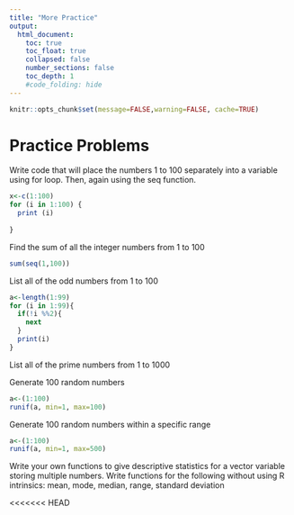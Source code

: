 ```yaml
---
title: "More Practice"
output:
  html_document:
    toc: true
    toc_float: true
    collapsed: false
    number_sections: false
    toc_depth: 1
    #code_folding: hide
---
```


```r
knitr::opts_chunk$set(message=FALSE,warning=FALSE, cache=TRUE)
```


# Practice Problems

Write code that will place the numbers 1 to 100 separately into a variable using for loop. Then, again using the seq function.

```r
x<-c(1:100)
for (i in 1:100) {
  print (i)
  
}

```


Find the sum of all the integer numbers from 1 to 100

```r
sum(seq(1,100))
```

List all of the odd numbers from 1 to 100

```r
a<-length(1:99)
for (i in 1:99){
  if(!i %%2){
    next
  }
  print(i)
}

```

List all of the prime numbers from 1 to 1000


Generate 100 random numbers
```r
a<-(1:100)
runif(a, min=1, max=100)
```

Generate 100 random numbers within a specific range

```r
a<-(1:100)
runif(a, min=1, max=500)
```

Write your own functions to give descriptive statistics for a vector variable storing multiple numbers. Write functions for the following without using R intrinsics: mean, mode, median, range, standard deviation

<<<<<<< HEAD

